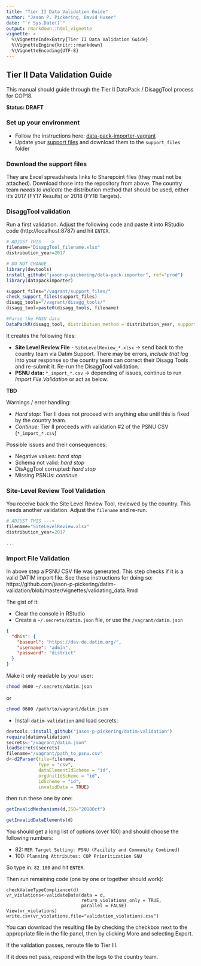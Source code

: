 ```yaml
---
title: "Tier II Data Validation Guide"
author: "Jason P. Pickering, David Huser"
date: "`r Sys.Date()`"
output: rmarkdown::html_vignette
vignette: >
  %\VignetteIndexEntry{Tier II Data Validation Guide}
  %\VignetteEngine{knitr::rmarkdown}
  %\VignetteEncoding{UTF-8}
---
```


## Tier II Data Validation Guide

This manual should guide through the Tier II DataPack / DisaggTool process for COP18.

**Status: DRAFT**

### Set up your environment

- Follow the instructions here: [data-pack-importer-vagrant](https://github.com/davidhuser/data-pack-importer-vagrant)
- Update your [support files](https://www.pepfar.net/Project-Pages/collab-38/Shared%20Documents/COP18%20Target%20Setting%20Process%20Improvement/Import%20Team/) and download them to the `support_files` folder

### Download the support files

They are Excel spreadsheets links to Sharepoint files (they must not be attached). Download those into the repository from above. The country team *needs to indicate* the distribution method that should be used, either it's 2017 (FY17 Results) or 2018 (FY18 Targets).

### DisaggTool validation

Run a first validation. Adjust the following code and paste it into RStudio code (http://localhost:8787) and hit `ENTER`.

```r
# ADJUST THIS --->
filename="DisaggTool_filename.xlsx"
distribution_year=2017

# DO NOT CHANGE
library(devtools)
install_github("jason-p-pickering/data-pack-importer", ref="prod")
library(datapackimporter)

support_files="/vagrant/support_files/"
check_support_files(support_files)
disagg_tools="/vagrant/disagg_tools/"
disagg_tool=paste0(disagg_tools, filename)

#Parse the PNSU data
DataPackR(disagg_tool, distribution_method = distribution_year, support_files_path = support_files)
```

It creates the following files:

- **Site Level Review File** - `SiteLevelReview_*.xlsx` -> send back to the country team via Datim Support. There may be errors, *include that log* into your response so the country team can correct their Disagg Tools and re-submit it. Re-run the DisaggTool validation.
- **PSNU data:** `*_import_*.csv` -> depending of issues, continue to run _Import File Validation_ or act as below.


**TBD**

Warnings / error handling:

- *Hard stop:* Tier II does not proceed with anything else until this is fixed by the country team.
- *Continue:* Tier II proceeds with validation #2 of the PSNU CSV (`*_import_*.csv`)

Possible issues and their consequences:

- Negative values: *hard stop*
- Schema not valid: *hard stop*
- DisAggTool corrupted: *hard stop*
- Missing PSNUs: *continue*

### Site-Level Review Tool Validation

You receive back the Site Level Review Tool, reviewed by the country. This needs another validation. Adjust the `filename` and re-run.

```r
# ADJUST THIS --->
filename="SiteLevelReview.xlsx"
distribution_year=2017

...

```

### Import File Validation

In above step a PSNU CSV file was generated. This step checks if it is a valid DATIM import file. See these instructions for doing so: https://github.com/jason-p-pickering/datim-validation/blob/master/vignettes/validating_data.Rmd

The gist of it:

- Clear the console in RStudio
- Create a `~/.secrets/datim.json` file, or use the `/vagrant/datim.json`


```json
{
  "dhis": {
    "baseurl": "https://dev-de.datim.org/",
    "username": "admin",
    "password": "district"
  }
}
```

Make it only readable by your user:

```bash
chmod 0600 ~/.secrets/datim.json
```

or
```bash
chmod 0600 /path/to/vagrant/datim.json
```

- Install `datim-validation` and load secrets:

```r
devtools::install_github('jason-p-pickering/datim-validation')
require(datimvalidation)
secrets<-"/vagrant/datim.json"
loadSecrets(secrets)
filename="/vagrant/path_to_psnu.csv"
d<-d2Parser(file=filename,
            type = "csv",
            dataElementIdScheme = "id",
            orgUnitIdScheme = "id",
            idScheme = "id",
            invalidData = TRUE)
```

then run these one by one:

```r
getInvalidMechanisms(d,ISO="2018Oct")
```

```r
getInvalidDataElements(d)
```
You should get a long list of options (over 100) and should choose the following numbers:

- 82: `MER Target Setting: PSNU (Facility and Community Combined)`
- 100: `Planning Attributes: COP Prioritization SNU`

So type in: `82 100` and hit `ENTER`.

Then run remaining code (one by one or together should work):
```
checkValueTypeCompliance(d)
vr_violations<-validateData(data = d,
                            return_violations_only = TRUE,
                            parallel = FALSE)
View(vr_violations)
write.csv(vr_violations,file="validation_violations.csv")
```
You can download the resulting file by checking the checkbox next to the appropriate file in the file panel, then by clicking More and selecting Export.

If the validation passes, reroute file to Tier III.

If it does not pass, respond with the logs to the country team.

